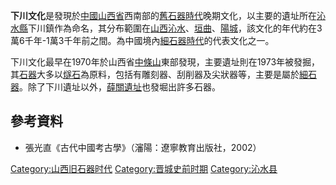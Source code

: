 '''下川文化'''是發現於[[中國|中國]][[山西省|山西省]]西南部的[[舊石器時代|舊石器時代]]晚期文化，以主要的遺址所在[[沁水縣|沁水縣]]下川鎮作為命名，其分布範圍在[[山西|山西]][[沁水|沁水]]、[[垣曲|垣曲]]、[[陽城|陽城]]，該文化的年代約在3萬6千年-1萬3千年前之間。為中國境內[[細石器時代|細石器時代]]的代表文化之一。

下川文化最早在1970年於山西省[[中條山|中條山]]東部發現，主要遺址則在1973年被發掘，其[[石器|石器]]大多以[[燧石|燧石]]為原料，包括有雕刻器、刮削器及尖狀器等，主要是屬於[[細石器|細石器]]。除了下川遺址以外，[[薛關遺址|薛關遺址]]也發堀出許多石器。

== 參考資料 ==

*張光直《古代中國考古學》（瀋陽：遼寧教育出版社，2002）

[[Category:山西旧石器时代|Category:山西旧石器时代]]
[[Category:晋城史前时期|Category:晋城史前时期]]
[[Category:沁水县|Category:沁水县]]
